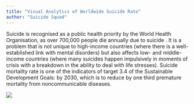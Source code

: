```yaml
---
title: "Visual Analytics of Worldwide Suicide Rate"
author: "Suicide Squad"
---
```


Suicide is recognised as a public health priority by the World Health Organisation, as over 700,000 people die annually due to suicide . It is a problem that is not unique to high-income countries (where there is a well-established link with mental disorders) but also affects low- and middle-income countries (where many suicides happen impulsively in moments of crisis with a breakdown in the ability to deal with life stresses). Suicide mortality rate is one of the indicators of target 3.4 of the Sustainable Development Goals: by 2030, which is to reduce by one third premature mortality from noncommunicable diseases.

![](images/suicideprevention.jpg){fig-align="center"}
